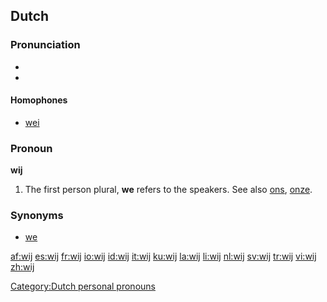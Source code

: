 ==Dutch==

===Pronunciation===
*{{audio|Nl-wij.ogg|audio}}
*{{IPA|/wε:/}}

====Homophones====
*[[wei]]

===Pronoun===
'''wij'''

# The first person plural, '''we''' refers to the speakers. See also [[ons]], [[onze]].

===Synonyms===
*[[we]]

[[Category:Dutch personal pronouns]]

[[af:wij]]
[[es:wij]]
[[fr:wij]]
[[io:wij]]
[[id:wij]]
[[it:wij]]
[[ku:wij]]
[[la:wij]]
[[li:wij]]
[[nl:wij]]
[[sv:wij]]
[[tr:wij]]
[[vi:wij]]
[[zh:wij]]